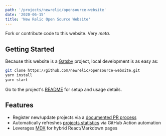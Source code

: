 ```yaml
---
path: '/projects/newrelic/opensource-website'
date: '2020-06-15'
title: 'New Relic Open Source Website'
---
```


Fork or contribute code to this website. Very _meta_.

## Getting Started

Because this website is a [Gatsby](https://www.gatsbyjs.org/) project, local development is as easy as:

```bash
git clone https://github.com/newrelic/opensource-website.git
yarn install
yarn start
```

Go to the project's [README](https://github.com/newrelic/opensource-website#readme) for setup and usage details.

## Features

- Register new/update projects via a [documented PR process](https://github.com/newrelic/opensource-website#contributing-project-data)
- Automatically refreshes [projects statistics](https://github.com/newrelic/opensource-website/tree/master/src/data/project-stats) via GitHub Action automation
- Leverages [MDX](https://mdxjs.com/) for hybrid React/Markdown pages
